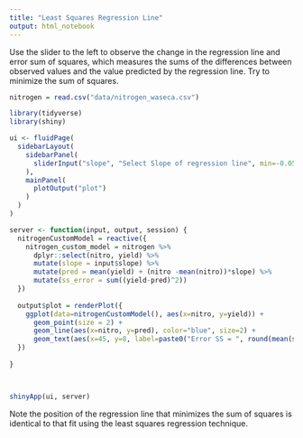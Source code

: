 ```yaml
---
title: "Least Squares Regression Line"
output: html_notebook
---
```


Use the slider to the left to observe the change in the regression line and error sum of squares, which measures the sums of the differences between observed values and the value predicted by the regression line.  Try to minimize the sum of squares.

```r
nitrogen = read.csv("data/nitrogen_waseca.csv")

library(tidyverse)
library(shiny)

ui <- fluidPage(
  sidebarLayout(
    sidebarPanel(
      sliderInput("slope", "Select Slope of regression line", min=-0.05, max=0.15, step=0.01, value=0.0)
    ),
    mainPanel(
      plotOutput("plot")
    )
  )
)

server <- function(input, output, session) {
  nitrogenCustomModel = reactive({
    nitrogen_custom_model = nitrogen %>%
      dplyr::select(nitro, yield) %>%
      mutate(slope = input$slope) %>%
      mutate(pred = mean(yield) + (nitro -mean(nitro))*slope) %>%
      mutate(ss_error = sum((yield-pred)^2))
  })
  
  output$plot = renderPlot({
    ggplot(data=nitrogenCustomModel(), aes(x=nitro, y=yield)) +
      geom_point(size = 2) +
      geom_line(aes(x=nitro, y=pred), color="blue", size=2) +
      geom_text(aes(x=45, y=8, label=paste0("Error SS = ", round(mean(ss_error),2))), hjust=0, size=6)
  })
  
}



shinyApp(ui, server)

```
Note the position of the regression line that minimizes the sum of squares is identical to that fit using the least squares regression technique.


